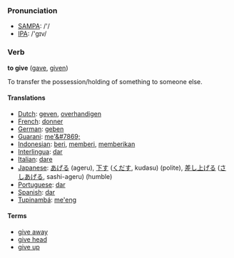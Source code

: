 === Pronunciation ===
*[[w:SAMPA|SAMPA]]: /'/
*[[w:IPA|IPA]]: /'gɪv/

=== Verb ===

'''to give''' ([[gave]], [[given]])

To transfer the possession/holding of something to someone else.<br>

====Translations====
*[[Dutch]]: [[geven]], [[overhandigen]]
*[[French]]: [[donner]]
*[[German]]: [[geben]]
*[[Guarani]]: [[me'&#7869;]]
*[[Indonesian]]: [[beri]], [[beri|memberi]], [[beri|memberikan]]
*[[Interlingua]]: [[dar]]
*[[Italian]]: [[dare]]
*[[Japanese]]: [[あげる]] (ageru), [[下す]] ([[くだす]], kudasu) (polite), [[差し上げる]] ([[さしあげる]], sashi-ageru) (humble)
*[[Portuguese]]: [[dar]]
*[[Spanish]]: [[dar]]
*[[Tupinambá]]: [[me'eng]]

====Terms====
*[[give away]]
*[[give head]]
*[[give up]]